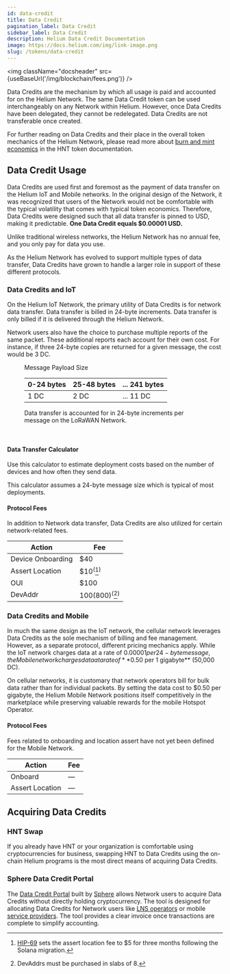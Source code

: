 ```yaml
---
id: data-credit
title: Data Credit
pagination_label: Data Credit
sidebar_label: Data Credit
description: Helium Data Credit Documentation
image: https://docs.helium.com/img/link-image.png
slug: /tokens/data-credit
---
```



<img className="docsheader" src={useBaseUrl('/img/blockchain/fees.png')} />

Data Credits are the mechanism by which all usage is paid and accounted for on the Helium Network.
The same Data Credit token can be used interchangeably on any Network within Helium. However, once
Data Credits have been delegated, they cannot be redelegated. Data Credits are not transferable once
created.

For further reading on Data Credits and their place in the overall token mechanics of the Helium
Network, please read more about [burn and mint economics][bme] in the HNT token documentation.

## Data Credit Usage

Data Credits are used first and foremost as the payment of data transfer on the Helium IoT and
Mobile networks. In the original design of the Network, it was recognized that users of the Network
would not be comfortable with the typical volatility that comes with typical token economics.
Therefore, Data Credits were designed such that all data transfer is pinned to USD, making it
predictable. **One Data Credit equals $0.00001 USD.**

Unlike traditional wireless networks, the Helium Network has no annual fee, and you only pay for
data you use.

As the Helium Network has evolved to support multiple types of data transfer, Data Credits have
grown to handle a larger role in support of these different protocols.

### Data Credits and IoT

On the Helium IoT Network, the primary utility of Data Credits is for network data transfer. Data
transfer is billed in 24-byte increments. Data transfer is only billed if it is delivered through
the Helium Network.

Network users also have the choice to purchase multiple reports of the same packet. These additional
reports each account for their own cost. For instance, if three 24-byte copies are returned for a
given message, the cost would be 3 DC.

<figure className="screensnippet-wrapper" style={{ padding: '1.25em 5vw 1em' }}>
  <p>Message Payload Size</p>
  <table className="dc-calc-table" style={{ marginBottom: '1em' }}>
    <thead>
      <tr>
        <th>0-24 bytes</th>
        <th>25-48 bytes</th>
        <th>... 241 bytes</th>
      </tr>
    </thead>
    <tbody>
      <tr>
        <td>1 DC</td>
        <td>2 DC</td>
        <td>... 11 DC</td>
      </tr>
    </tbody>
  </table>
  <figcaption>
    Data transfer is accounted for in 24-byte increments per message on the LoRaWAN Network.
  </figcaption>
</figure>
<br />

#### Data Transfer Calculator

Use this calculator to estimate deployment costs based on the number of devices and how often they
send data.

This calculator assumes a 24-byte message size which is typical of most deployments.


<figure className="screensnippet-wrapper">
  <OperationCostEstimator />
</figure>

#### Protocol Fees

In addition to Network data transfer, Data Credits are also utilized for certain network-related
fees.

| Action            | Fee                                     |
| ----------------- | --------------------------------------- |
| Device Onboarding | $40                                     |
| Assert Location   | $10<sup>(</sup>[^1]<sup>)</sup>         |
| OUI               | $100                                    |
| DevAddr           | $100 ($800)<sup>(</sup>[^2]<sup>)</sup> |

[^1]:
    [HIP-69][hip-69] sets the assert location fee to $5 for three months following the Solana
    migration.

[^2]: DevAddrs must be purchased in slabs of 8.
[^2]: DevAddrs must be purchased in slabs of 8.

### Data Credits and Mobile

In much the same design as the IoT network, the cellular network leverages Data Credits as the sole
mechanism of billing and fee management. However, as a separate protocol, different pricing
mechanics apply. While the IoT network charges data at a rate of $0.00001 per 24-byte message, the
Mobile network charges data at a rate of **$0.50 per 1 gigabyte** (50,000 DC).

On cellular networks, it is customary that network operators bill for bulk data rather than for
individual packets. By setting the data cost to $0.50 per gigabyte, the Helium Mobile Network
positions itself competitively in the marketplace while preserving valuable rewards for the mobile
Hotspot Operator.

#### Protocol Fees

Fees related to onboarding and location assert have not yet been defined for the Mobile Network.

| Action          | Fee |
| --------------- | --- |
| Onboard         | —   |
| Assert Location | —   |

## Acquiring Data Credits

### HNT Swap

If you already have HNT or your organization is comfortable using cryptocurrencies for business,
swapping HNT to Data Credits using the on-chain Helium programs is the most direct means of
acquiring Data Credits.

### Sphere Data Credit Portal

The [Data Credit Portal][dc-portal] built by [Sphere][sphere] allows Network users to acquire Data
Credits without directly holding cryptocurrency. The tool is designed for allocating Data Credits
for Network users like [LNS operators][open-lns] or mobile [service providers][service-providers].
The tool provides a clear invoice once transactions are complete to simplify accounting.

[bme]: /tokens/hnt-token/#data-credits-and-burn-and-mint-economics
[sphere]: https://spherepay.co
[open-lns]: /iot/lorawan-network-servers
[service-providers]: /mobile/service-providers
[hip-69]: https://github.com/helium/HIP/blob/main/0069-reassertion-fee-reduction.md
[dc-portal]: /tokens/data-credit-portal
